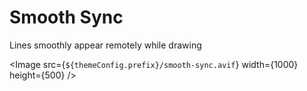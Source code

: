 
# Smooth Sync

Lines smoothly appear remotely while drawing

<Image
  src={`${themeConfig.prefix}/smooth-sync.avif`}
  width={1000}
  height={500}
/>
